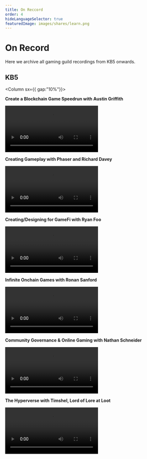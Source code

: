 ```yaml
---
title: On Reccord
order: 4
hideLanguageSelector: true
featuredImage: images/shares/learn.png
---
```


# On Record

Here we archive all gaming guild recordings from KB5 onwards.

## KB5

<Column sx={{ gap:"10%"}}>

<Box>

**Create a Blockchain Game Speedrun with Austin Griffith**

<Video src="https://www.youtube-nocookie.com/embed/8E1qjeVQFmY" />

</Box>

<Box>

**Creating Gameplay with Phaser and Richard Davey**

<Video src="https://www.youtube-nocookie.com/embed/QwGmY5vQhsY" />

</Box>

<Box>

**Creating/Designing for GameFi with Ryan Foo**

<Video src="https://www.youtube-nocookie.com/embed/txXseVN-Urs" />

</Box>

<Box>

**Infinite Onchain Games with Ronan Sanford**

<Video src="https://www.youtube-nocookie.com/embed/VcwNEkk6I9g" />

</Box>

<Box>

**Community Governance & Online Gaming with Nathan Schneider**

<Video src="https://www.youtube-nocookie.com/embed/RJHPHLF2PW4" />

</Box>

<Box>

**The Hyperverse with Timshel, Lord of Lore at Loot**

<Video src="https://www.youtube-nocookie.com/embed/RO-ysR_lejA" />

</Box>

</Column>